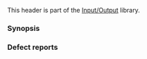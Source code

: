 {{cpp/header/title|streambuf}}
{{cpp/header/navbar}}
This header is part of the [[cpp/io|Input/Output]] library.
{{dsc begin}}
{{dsc h1|Classes}}
{{dsc inc|cpp/io/dsc basic_streambuf}}
{{dsc|{{ttb|streambuf}}|{{c/core|std::basic_streambuf&lt;char&gt;}}&lt;br&gt;{{mark typedef}}}}
{{dsc|{{ttb|wstreambuf}}|{{c/core|std::basic_streambuf&lt;wchar_t&gt;}}&lt;br&gt;{{mark typedef}}}}
{{dsc end}}

===Synopsis===
{{cpp/synopsis/streambuf}}

===Defect reports===
{{dr list begin}}
{{dr list item|wg=lwg|dr=56|std=C++98|before=the return type of {{tt|showmanyc}} of was {{c|int}} in the synopsis|after=corrected to {{c|streamsize}}}}
{{dr list end}}

{{langlinks|es|ja|zh}}